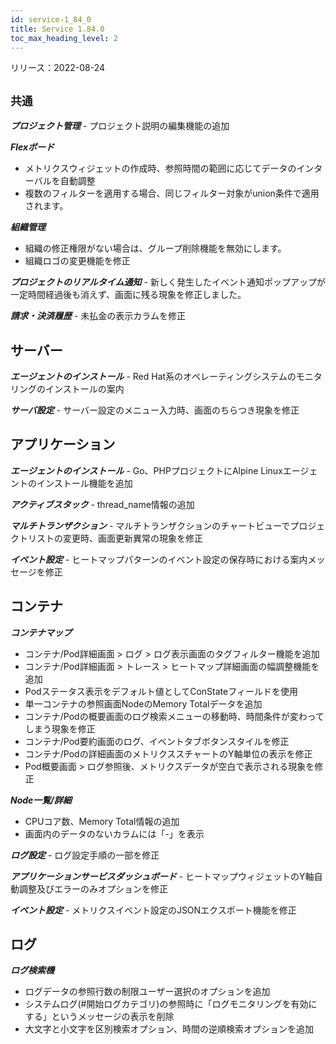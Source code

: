 ```yaml
---
id: service-1_84_0
title: Service 1.84.0
toc_max_heading_level: 2
---
```



リリース：2022-08-24

## `共通`

**_プロジェクト管理_** - プロジェクト説明の編集機能の追加

**_Flexボード_**

-   メトリクスウィジェットの作成時、参照時間の範囲に応じてデータのインターバルを自動調整
-   複数のフィルターを適用する場合、同じフィルター対象がunion条件で適用されます。

**_組織管理_**

-   組織の修正権限がない場合は、グループ削除機能を無効にします。
-   組織ロゴの変更機能を修正

**_プロジェクトのリアルタイム通知_** - 新しく発生したイベント通知ポップアップが一定時間経過後も消えず、画面に残る現象を修正しました。

**_請求・決済履歴_** - 未払金の表示カラムを修正

## サーバー

**_エージェントのインストール_** - Red Hat系のオペレーティングシステムのモニタリングのインストールの案内

**_サーバ設定_** - サーバー設定のメニュー入力時、画面のちらつき現象を修正

## アプリケーション

**_エージェントのインストール_** - Go、PHPプロジェクトにAlpine Linuxエージェントのインストール機能を追加

**_アクティブスタック_** - thread_name情報の追加

**_マルチトランザクション_** - マルチトランザクションのチャートビューでプロジェクトリストの変更時、画面更新異常の現象を修正

**_イベント設定_** - ヒートマップパターンのイベント設定の保存時における案内メッセージを修正

## コンテナ

**_コンテナマップ_**

-   コンテナ/Pod詳細画面 > ログ > ログ表示画面のタグフィルター機能を追加
-   コンテナ/Pod詳細画面 > トレース > ヒートマップ詳細画面の幅調整機能を追加
-   Podステータス表示をデフォルト値としてConStateフィールドを使用
-   単一コンテナの参照画面NodeのMemory Totalデータを追加
-   コンテナ/Podの概要画面のログ検索メニューの移動時、時間条件が変わってしまう現象を修正
-   コンテナ/Pod要約画面のログ、イベントタブボタンスタイルを修正
-   コンテナ/Podの詳細画面のメトリクススチャートのY軸単位の表示を修正
-   Pod概要画面 > ログ参照後、メトリクスデータが空白で表示される現象を修正

**_Node一覧/詳細_** 

-   CPUコア数、Memory Total情報の追加
-   画面内のデータのないカラムには「-」を表示

**_ログ設定_** - ログ設定手順の一部を修正

**_アプリケーションサービスダッシュボード_** - ヒートマップウィジェットのY軸自動調整及びエラーのみオプションを修正

**_イベント設定_** - メトリクスイベント設定のJSONエクスポート機能を修正 

## ログ

**_ログ検索機_**

-   ログデータの参照行数の制限ユーザー選択のオプションを追加 
-   システムログ(#開始ログカテゴリ)の参照時に「ログモニタリングを有効にする」というメッセージの表示を削除
-   大文字と小文字を区別検索オプション、時間の逆順検索オプションを追加
